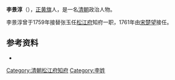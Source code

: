 '''李景淳'''（{{bd|？||？||}}），[[正黄旗|正黄旗]]人，是一名[[清朝|清朝]]政治人物。

李景淳曾于1759年接替张玉任[[松江府|松江府]]知府一职，1761年由[[宋楚望|宋楚望]]接任。

==参考资料==
* {{cite book|author=编纂委员会  |title=《上海旧政权建置志》 |year=2001年 |publisher=上海社会科学院出版社 |location=上海 |isbn=7-80618-881-9}}

{{start box}}
{{succession box|[[张玉_(清朝)|张玉]]|[[宋楚望|宋楚望]]|[[松江府|松江府]][[知府|知府]]|1759年－1761年}}
{{end box}}

{{清朝人物小作品}}

[[Category:清朝松江府知府|Category:清朝松江府知府]]
[[Category:李姓|Category:李姓]]